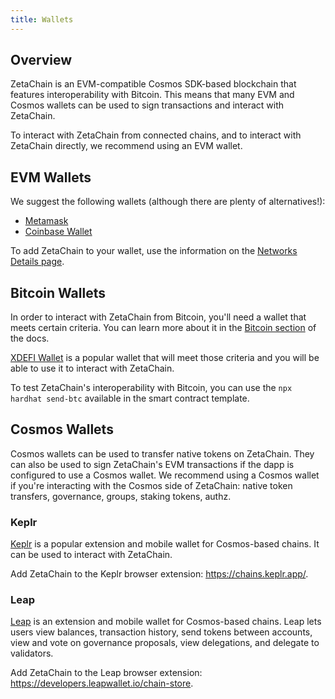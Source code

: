 ```yaml
---
title: Wallets
---
```


## Overview

ZetaChain is an EVM-compatible Cosmos SDK-based blockchain that features
interoperability with Bitcoin. This means that many EVM and Cosmos wallets can
be used to sign transactions and interact with ZetaChain.

To interact with ZetaChain from connected chains, and to interact with ZetaChain
directly, we recommend using an EVM wallet.

## EVM Wallets

We suggest the following wallets (although there are plenty of alternatives!):

- [Metamask](https://metamask.io)
- [Coinbase Wallet](https://www.coinbase.com/wallet)

To add ZetaChain to your wallet, use the information on the
[Networks Details page](/reference/network/details).

## Bitcoin Wallets

In order to interact with ZetaChain from Bitcoin, you'll need a wallet that
meets certain criteria. You can learn more about it in the
[Bitcoin section](/developers/omnichain/bitcoin/) of the docs.

[XDEFI Wallet](https://xdefi.io) is a popular wallet that will meet those
criteria and you will be able to use it to interact with ZetaChain.

To test ZetaChain's interoperability with Bitcoin, you can use the
`npx hardhat send-btc` available in the smart contract template.

## Cosmos Wallets

Cosmos wallets can be used to transfer native tokens on ZetaChain. They can also
be used to sign ZetaChain's EVM transactions if the dapp is configured to use a
Cosmos wallet. We recommend using a Cosmos wallet if you're interacting with the
Cosmos side of ZetaChain: native token transfers, governance, groups, staking
tokens, authz.

### Keplr

[Keplr](https://keplr.app/) is a popular extension and mobile wallet for
Cosmos-based chains. It can be used to interact with ZetaChain.

Add ZetaChain to the Keplr browser extension: https://chains.keplr.app/.

### Leap

[Leap](https://www.leapwallet.io/) is an extension and mobile wallet for
Cosmos-based chains. Leap lets users view balances, transaction history, send
tokens between accounts, view and vote on governance proposals, view
delegations, and delegate to validators.

Add ZetaChain to the Leap browser extension:
https://developers.leapwallet.io/chain-store.
